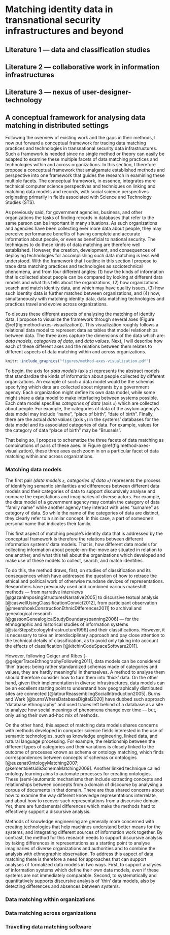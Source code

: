 # Matching identity data in transnational security infrastructures and beyond {#ch-literature}

## Literature 1 — data and classification studies

## Literature 2 — collaborative work in information infrastructures

## Literature 3 — nexus of user-designer-technology

## A conceptual framework for analysing data matching in distributed settings

Following the overview of existing work and the gaps in their methods, I now put forward a conceptual framework for tracing data matching practices and technologies in transnational security data infrastructures. Such a framework is needed since no single method or theory can easily be adapted to examine these multiple facets of data matching practices and technologies within and across organizations. In this section, I therefore propose a conceptual framework that amalgamate established methods and perspective into one framework that guides the research in examining these multiple facets. The conceptual framework, in essence, integrates more technical computer science perspectives and techniques on linking and matching data models and records, with social science perspectives originating primarily in fields associated with Science and Technology Studies (STS).

As previously said, for government agencies, business, and other organizations the tasks of finding records in databases that refer to the same person can be important in many situations. As such organizations and agencies have been collecting ever more data about people, they may perceive performance benefits of having complete and accurate information about people, or even as beneficial to national security. The techniques to do these kinds of data matching are therefore well established. However, the creation, development, and consequences of deploying technologies for accomplishing such data matching is less well understood. With the framework that I outline in this section I propose to trace data matching practices and technologies as sociotechnical phenomena, and from four different angles: (1) how the kinds of information that is collected about people can be compared by looking at different data models and what this tells about the organizations, (2) how organizations search and match identity data, and which may have quality issues, (3) how such identity data is further matched between organizations, and (4) how, simultaneously with matching identity data, data matching technologies and practices travel and evolve across organizations.

To discuss these different aspects of analysing the matching of identity data, I propose to visualize the framework through several axes (Figure \@ref(fig:method-axes-visualization)). This visualization roughly follows a relational data model to represent data as tables that model relationships between data. The three axes capture the dimensions of the data which are: _data models_, _categories of data_, and _data values_. Next, I will describe how each of these different axes and the relations between them relates to different aspects of data matching within and across organizations.

```r
knitr::include_graphics("figures/method-axes-visualization.pdf")
```

To begin, the axis for _data models_ (axis `z`) represents the abstract models that standardize the kinds of information about people collected by different organizations. An example of such a data model would be the schemas specifying which data are collected about migrants by a government agency. Each organization might define its own data model, while some might share a data model to make interfacing between systems possible. Each data model specifies _categories of data_ (axis `x`) which are collected about people. For example, the categories of data of the asylum agency's data model may include "name", "place of birth", "date of birth". Finally, there are the actual _data values_ (axis `y`) in the systems' databases for the data model and its associated categories of data. For example, values for the category of data "place of birth" may be "Brussels".

That being so, I propose to schematize the three facets of data matching as combinations of pairs of these axes. In Figure \@ref(fig:method-axes-visualization), these three axes each zoom in on a particular facet of data matching within and across organizations.

### Matching data models

The first pair _(data models `z`, categories of data `x`)_ represents the process of identifying semantic similarities and differences between different data models and their categories of data to support discursively analyse and compare the expectations and imaginaries of diverse actors. For example, the data model of a government agency may contain the category of data "family name" while another agency they interact with uses "surname" as category of data. So while the name of the categories of data are distinct, they clearly refer to a similar concept. In this case, a part of someone's personal name that indicates their family.

This first aspect of matching people's identity data that is addressed by the conceptual framework is therefore the relations between different information systems' data models. That is, how different data models for collecting information about people-on-the-move are situated in relation to one another, and what this tell about the organizations which developed and make use of these models to collect, search, and match identities.

To do this, the method draws, first, on studies of classification and its consequences which have addressed the question of how to retrace the ethical and political work of otherwise mundane devices of representations. Researchers have previously used and combined various makeshift methods — from narrative interviews [@gazanImposingStructuresNarrative2005] to discursive textual analysis [@caswellUsingClassificationConvict2012], from participant observation [@meershoekConstructionEthnicDifferences2011] to archival and genealogical research [@gassonGenealogicalStudyBoundaryspanning2006] — for the ethnographic and historical studies of information systems [@starStepsEcologyInfrastructure1996] and their classifications. However, it is necessary to take an interdisciplinary approach and pay close attention to the technical details of classification, as to avoid only taking into account the effects of classification [@kitchinCodeSpaceSoftware2011].

However, following Geiger and Ribes [-@geigerTraceEthnographyFollowing2011], data models can be considered 'thin' traces: being rather standardized schemas made of categories and values, they are hardly meaningful in themselves. A method to analyse them should therefore consider how to turn them into 'thick' data. On the other hand, given their implementation in diverse infrastructures, data models can be an excellent starting point to understand how geographically distributed sites are connected [@latourReassemblingSocialIntroduction2005]. Burns and Wark [@burnsWhereDatabaseDigital2020] have dubbed such approach "database ethnography" and used traces left behind of a database as a site to analyze how social meanings of phenomena change over time — but, only using their own ad-hoc mix of methods.

On the other hand, this aspect of matching data models shares concerns with methods developed in computer science fields interested in the use of semantic technologies, such as knowledge engineering, linked data, and natural language processing. For example, the relationship between the different types of categories and their variations is closely linked to the outcome of processes known as schema or ontology matching, which finds correspondences between concepts of schemas or ontologies [@euzenatOntologyMatching2007; @kementsietsidisSchemaMatching2009]. Another linked technique called ontology learning aims to automate processes for creating ontologies. These (semi-)automatic mechanisms then include extracting concepts and relationships between concepts from a domain of discourse by analysing a corpus of documents in that domain. There are thus shared concerns about how to examine the way different knowledge representations interrelate, and about how to recover such representations from a discursive domain. Yet, there are fundamental differences which make the methods hard to effectively support a discursive analysis.

Methods of knowledge engineering are generally more concerned with creating technologies that help machines understand better means for the systems, and integrating different sources of information work together. By contrast, the method for this research needs to support discursive analysis by taking differences in representations as a starting point to analyse imaginaries of diverse organizations and authorities and to combine the analysis with ethnographic observation. To address this aspect of data matching there is therefore a need for approaches that can support analyses of formalized data models in two ways. First, to support analyses of information systems which define their own data models, even if these systems are not immediately comparable. Second, to systematically and quantitatively supports discursive analysis of 'thin' data models, also by detecting differences and absences between systems.

### Data matching within organizations

### Data matching across organizations

### Travelling data matching software

